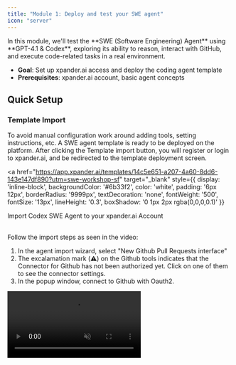 ```yaml
---
title: "Module 1: Deploy and test your SWE agent"
icon: "server"
---
```


<Note>
  In this module, we'll test the **SWE (Software Engineering) Agent** using **GPT-4.1 & Codex**, exploring its ability to reason, interact with GitHub, and execute code-related tasks in a real environment.

  - **Goal**: Set up xpander.ai access and deploy the coding agent template
  - **Prerequisites**: xpander.ai account, basic agent concepts
</Note>

## Quick Setup

### Template Import
To avoid manual configuration work around adding tools, setting instructions, etc. A SWE agent template is ready to be deployed on the platform.
After clicking the Template import button, you will register or login to xpander.ai, and be redirected to the template deployment screen.


<a 
  href="https://app.xpander.ai/templates/14c5e651-a207-4a60-8dd6-143e147df890?utm=swe-workshop-sf" 
  target="_blank" 
  style={{
    display: 'inline-block',
    backgroundColor: '#6b33f2',
    color: 'white',
    padding: '6px 12px',
    borderRadius: '9999px',
    textDecoration: 'none',
    fontWeight: '500',
    fontSize: '13px',
    lineHeight: '0.3',
    boxShadow: '0 1px 2px rgba(0,0,0,0.1)'
  }}
>
  Import Codex SWE Agent to your xpander.ai Account
</a>
<br />
<br />

Follow the import steps as seen in the video:
1. In the agent import wizard, select "New Github Pull Requests interface"
2. The excalamation mark (⚠️) on the Github tools indicates that the Connector for Github has not been authorized yet. Click on one of them to see the connector settings.
3. In the popup window, connect to Github with Oauth2.

<Frame>
  <video autoPlay muted loop playsInline className="w-full aspect-video" src="https://assets.xpanderai.io/workshops/videos/import-process.mp4" />
</Frame>


### Your coding agent

You are now seeing the AI Workbench - a user interface used to design, deploy, test and observe agents. 

<Tip>
  The left side of the AI Workbench can be used to easily intract with your agent and see how it behaves in real time - we will do that in a minute.

  The right side is a visual representation of your agent or multi-agent team, including its different triggering capabilities and its available tools.
</Tip>

Check out the available tools your agent has. It can interact with GitHub - listing, creating, updating, and commenting on pull requests. More importantly, it can code using the built-in Coding agent, built on an enhanced version of Codex CLI.

![Serverless coding agent](/images/workshops/serverless-coding-agent.png)

<Accordion title="Red exclamation mark on Github tools?">


<Warning>If the Github tools on the graph are displaying a red exclamation mark, it's becuase you still need to authorize the Github connector. Click on the exclamation mark and go through the Auth process with Oauth2</Warning>


<Frame>
  <video autoPlay muted loop playsInline className="w-full aspect-video" src="https://assets.xpanderai.io/workshops/videos/swe-authorize-github.mp4" />
</Frame>

</Accordion>


<Accordion title="Codex CLI built into the agent?">

  The **Coding Agent** runs on **GPT-4.1** and handles high-level reasoning, task planning, and decision-making.  
  It uses tools to complete actions - one of them being the **Codex tool**.

  The **Codex tool** is a containerized, sandboxed version of the **Codex CLI**, running with the agent’s own **Git credentials**.  
  It's powered by the **codex-mini-latest** model, optimized for fast, focused code generation.

  The agent sends coding tasks to this tool - for example, “add tests for this function” - and the Codex tool writes or modifies the code.  
  Combined with the **GitHub integration**, the agent can autonomously list, create, update, and comment on pull requests.

</Accordion>

### Test your agent using the visual AI Workbench

Let’s walk through a real GitHub workflow using your agent. We'll use the `xpander-ai/apps-by-agents` repository and test out some core capabilities.

---
#### Test 1: The agent's capabilities

In the left tab of the AI Workbench (Tester tab), submit this prompt:

```text
What can you do ?
```

![Step 1 capabilities](/images/workshops/swe-capabilities.png)

<Tip>
What's with the purple pulsing dot? 🟣

You are seeing one of most useful parts of the AI Workbench - a visual indication of the AI Agent's path traversal - through other agents (in multi-agent setups) and through tools.

Basically, the purple pulsing dot indicates the current state of the agent on the state machine.
</Tip>

---

#### Test 2: List Pull Requests

In the left tab of the AI Workbench (Tester tab), submit this prompt:

```text
List all pull requests (open or closed) in "xpander-ai/apps-by-agents"
```

![Step 2 PR List](/images/workshops/list-prs.png)

---

#### Test 3: Summarize the Latest PR

```text
Explain the most recent pull request and what the code changes do.
```

![Step 3 PR Summary](/images/workshops/pr-summary.png)

##  What's Next?

Your Coding Agent is now live and connected - it can generate code with Codex and interact with GitHub.

→ Proceed to [Module 2: Frontend Build & Testing](./02-load-backend-template) to connect a minimal OpenAI Codex-style UI to interact with your agent, track its tasks, etc.

